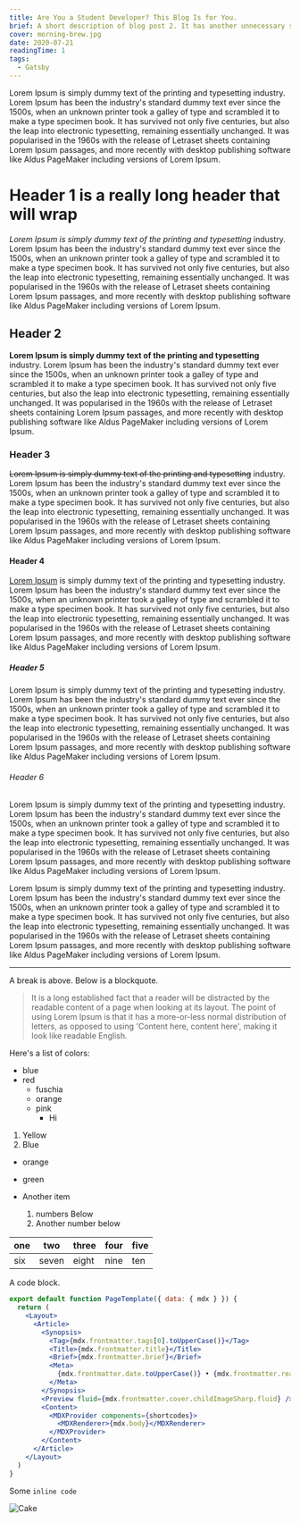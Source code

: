 ```yaml
---
title: Are You a Student Developer? This Blog Is for You.
brief: A short description of blog post 2. It has another unnecessary sentence just to add length.
cover: morning-brew.jpg
date: 2020-07-21
readingTime: 1
tags:
  - Gatsby
---
```


Lorem Ipsum is simply dummy text of the printing and typesetting industry. Lorem Ipsum has been the industry's standard dummy text ever since the 1500s, when an unknown printer took a galley of type and scrambled it to make a type specimen book. It has survived not only five centuries, but also the leap into electronic typesetting, remaining essentially unchanged. It was popularised in the 1960s with the release of Letraset sheets containing Lorem Ipsum passages, and more recently with desktop publishing software like Aldus PageMaker including versions of Lorem Ipsum.

# Header 1 is a really long header that will wrap

_Lorem Ipsum is simply dummy text of the printing and typesetting_ industry. Lorem Ipsum has been the industry's standard dummy text ever since the 1500s, when an unknown printer took a galley of type and scrambled it to make a type specimen book. It has survived not only five centuries, but also the leap into electronic typesetting, remaining essentially unchanged. It was popularised in the 1960s with the release of Letraset sheets containing Lorem Ipsum passages, and more recently with desktop publishing software like Aldus PageMaker including versions of Lorem Ipsum.

## Header 2

**Lorem Ipsum is simply dummy text of the printing and typesetting** industry. Lorem Ipsum has been the industry's standard dummy text ever since the 1500s, when an unknown printer took a galley of type and scrambled it to make a type specimen book. It has survived not only five centuries, but also the leap into electronic typesetting, remaining essentially unchanged. It was popularised in the 1960s with the release of Letraset sheets containing Lorem Ipsum passages, and more recently with desktop publishing software like Aldus PageMaker including versions of Lorem Ipsum.

### Header 3

~~Lorem Ipsum is simply dummy text of the printing and typesetting~~ industry. Lorem Ipsum has been the industry's standard dummy text ever since the 1500s, when an unknown printer took a galley of type and scrambled it to make a type specimen book. It has survived not only five centuries, but also the leap into electronic typesetting, remaining essentially unchanged. It was popularised in the 1960s with the release of Letraset sheets containing Lorem Ipsum passages, and more recently with desktop publishing software like Aldus PageMaker including versions of Lorem Ipsum.

#### Header 4

[Lorem Ipsum](https://lipsum.com/) is simply dummy text of the printing and typesetting industry. Lorem Ipsum has been the industry's standard dummy text ever since the 1500s, when an unknown printer took a galley of type and scrambled it to make a type specimen book. It has survived not only five centuries, but also the leap into electronic typesetting, remaining essentially unchanged. It was popularised in the 1960s with the release of Letraset sheets containing Lorem Ipsum passages, and more recently with desktop publishing software like Aldus PageMaker including versions of Lorem Ipsum.

##### Header 5

Lorem Ipsum is simply dummy text of the printing and typesetting industry. Lorem Ipsum has been the industry's standard dummy text ever since the 1500s, when an unknown printer took a galley of type and scrambled it to make a type specimen book. It has survived not only five centuries, but also the leap into electronic typesetting, remaining essentially unchanged. It was popularised in the 1960s with the release of Letraset sheets containing Lorem Ipsum passages, and more recently with desktop publishing software like Aldus PageMaker including versions of Lorem Ipsum.

###### Header 6

Lorem Ipsum is simply dummy text of the printing and typesetting industry. Lorem Ipsum has been the industry's standard dummy text ever since the 1500s, when an unknown printer took a galley of type and scrambled it to make a type specimen book. It has survived not only five centuries, but also the leap into electronic typesetting, remaining essentially unchanged. It was popularised in the 1960s with the release of Letraset sheets containing Lorem Ipsum passages, and more recently with desktop publishing software like Aldus PageMaker including versions of Lorem Ipsum.

Lorem Ipsum is simply dummy text of the printing and typesetting industry. Lorem Ipsum has been the industry's standard dummy text ever since the 1500s, when an unknown printer took a galley of type and scrambled it to make a type specimen book. It has survived not only five centuries, but also the leap into electronic typesetting, remaining essentially unchanged. It was popularised in the 1960s with the release of Letraset sheets containing Lorem Ipsum passages, and more recently with desktop publishing software like Aldus PageMaker including versions of Lorem Ipsum.

---

A break is above. Below is a blockquote.

> It is a long established fact that a reader will be distracted by the readable content of a page when looking at its layout. The point of using Lorem Ipsum is that it has a more-or-less normal distribution of letters, as opposed to using 'Content here, content here', making it look like readable English.

Here's a list of colors:

- blue
- red
  - fuschia
  - orange
  - pink
    - Hi

1. Yellow
2. Blue

- orange
- green
- Another item

  1. numbers Below
  2. Another number below

| one | two   | three | four | five |
| --- | ----- | ----- | ---- | ---- |
| six | seven | eight | nine | ten  |

A code block.

```jsx
export default function PageTemplate({ data: { mdx } }) {
  return (
    <Layout>
      <Article>
        <Synopsis>
          <Tag>{mdx.frontmatter.tags[0].toUpperCase()}</Tag>
          <Title>{mdx.frontmatter.title}</Title>
          <Brief>{mdx.frontmatter.brief}</Brief>
          <Meta>
            {mdx.frontmatter.date.toUpperCase()} • {mdx.frontmatter.readingTime} MIN READ
          </Meta>
        </Synopsis>
        <Preview fluid={mdx.frontmatter.cover.childImageSharp.fluid} />
        <Content>
          <MDXProvider components={shortcodes}>
            <MDXRenderer>{mdx.body}</MDXRenderer>
          </MDXProvider>
        </Content>
      </Article>
    </Layout>
  )
}
```

Some `inline code`

![Cake](cake.jpg)
